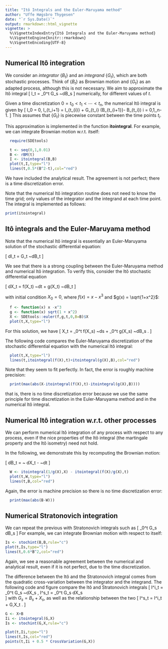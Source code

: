 ```yaml
---
title: "Itô Integrals and the Euler-Maruyama method"
author: "Uffe Høgsbro Thygesen"
date: "`r Sys.Date()`"
output: rmarkdown::html_vignette
vignette: >
  %\VignetteIndexEntry{Itô Integrals and the Euler-Maruyama method}
  %\VignetteEngine{knitr::rmarkdown}
  %\VignetteEncoding{UTF-8}
---
```


## Numerical Itô integration

We consider an *integrator* $\{B_t\}$ and an *integrand* $\{G_t\}$, which are both stochastic processes. Think of $\{B_t\}$ as Brownian motion and $\{G_t\}$ as an adapted process, although this is not necessary. We aim to approximate the Itô integral 
\[
I_t = \int_0^t G_s ~dB_s
\]
numerically, for different values of $t$.

Given a time discretization $0=t_0 < t_1 < \cdots < t_n$, the numerical Itô integral is given by 
\[
I_0 = 0, \quad I_{t_i+1} = I_{t_{i}} + G_{t_i} (B_{t_{i+1}}- B_{t_i}) \mbox{ for }
i = 0,1,\ldots,n-1.
\]
This assumes that $\{G_t\}$ is piecewise constant between the time points $t_i$.

This approximation is implemented in the function **itointegral**. For example, we can integrate Brownian motion w.r.t. itself:

```r
  require(SDEtools)

  t <- seq(0,1,0.01)
  B <- rBM(t)
  I <- itointegral(B,B)
  plot(t,I,type="l")  
  lines(t,0.5*(B^2-t),col="red")
```

We have included the analytical result. The agreement is not perfect; there is a time discretization error. 

Note that the numerical Itô integration routine does not need to know the time grid; only values of the integrator and the integrand at each time point. The integral is implemented as follows: 

```r
print(itointegral)
```

## Itô integrals and the Euler-Maruyama method

Note that the numerical Itô integral is essentially an Euler-Maruyama solution of the stochastic differential equation: 

\[
dI_t = G_t ~dB_t
\]

We see that there is a strong coupling between the Euler-Maruyama method and numerical Itô integration. To verify this, consider the Itô stochastic differential equation 

\[
dX_t = f(X_t) ~dt + g(X_t) ~dB_t
\]

with initial condition $X_0=0$, where $f(x)=x-x^3$ and $g(x) = \sqrt{1+x^2}$:

```r
  f <- function(x) x -x^3 
  g <- function(x) sqrt(1 + x^2)
  X <- SDEtools::euler(f,g,t,0,B=B)$X
  plot(t,X,type="l")
```

For this solution, we have 
\[
X_t = \int_0^t f(X_s) ~ds + \int_0^t g(X_s) ~dB_s . 
\]

The following code compares the Euler-Maruyama discretization of the stochastic differential equation with the numerical Itô integral: 

```r
  plot(t,X,type="l")
  lines(t,itointegral(f(X),t)+itointegral(g(X),B),col="red")
```

Note that they seem to fit perfectly. In fact, the error is roughly machine precision:

```r
  print(max(abs(X-itointegral(f(X),t)-itointegral(g(X),B))))
```

that is, there is no time discretization error because we use the same principle for time discretization in the Euler-Maruyama method and in the numerical Itô integral.

## Numerical Itô integration w.r.t. other processes

We can perform numerical Itô integration of any process with respect to any process, even if the nice properties of the Itô integral (the martingale property and the Itô isometry) need not hold. 

In the following, we demonstrate this by recomputing the Brownian motion: 

\[
  dB_t = \frac{1}{g(X_t)} ~ dX_t - \frac{f(X_t)}{g(X_t)} ~dt
\]

```r
  W <- itointegral(1/g(X),X) - itointegral(f(X)/g(X),t)
  plot(t,W,type="l")
  lines(t,B,col="red")
```

Again, the error is machine precision so there is no time discretization error:

```r
  print(max(abs(B-W)))
```

## Numerical Stratonovich integration

We can repeat the previous with Stratonovich integrals such as
\[
\int_0^t G_s \circ dB_s
\]
For example, we can integrate Brownian motion with respect to itself:

```r
Is <- stochint(B,B,rule="c")
plot(t,Is,type="l")
lines(t,0.6*B^2,col="red")
```

Again, we see a reasonable agreement between the numerical and analytical result, even if it is not perfect, due to the time discretization. 

The difference between the Itô and the Stratonovich integral comes from the quadratic cross-variation between the integrator and the integrand. The following code and figure compare the Itô and Stratonovich integrals
\[
  I^i_t = \int_0^t G_s ~dX_s , 
  I^s_t = \int_0^t G_s \ring dX_s  
\]
with $G_s = B_s + X_s$, as well as the relationship between the two 
\[
I^s_t = I^i_t + \frac 12 \langle G,X\rangle_t . 
\]

```r
G <- X+B
Ii <- itointegral(G,X)
Is <- stochint(G,X,rule="c")

plot(t,Ii,type="l")
lines(t,Is,col="red")
points(t,Ii + 0.5 * CrossVariation(G,X))
```


